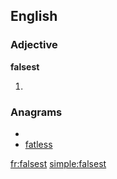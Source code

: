 ==English==

===Adjective===
'''falsest'''

# {{superlative of|[[false]]}}

===Anagrams===
* {{alphagram|aeflsst}}
* [[fatless#English|fatless]]


[[fr:falsest]]
[[simple:falsest]]